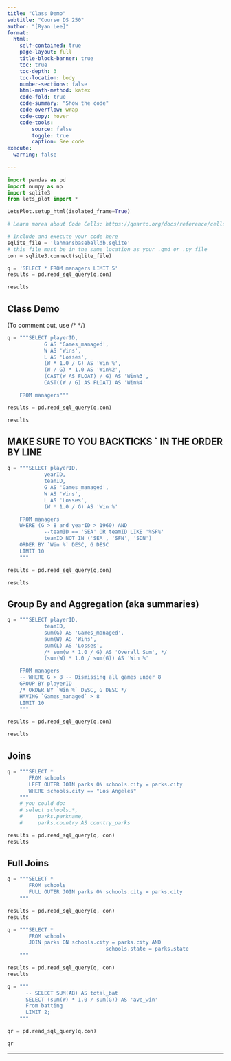 ```yaml
---
title: "Class Demo"
subtitle: "Course DS 250"
author: "[Ryan Lee]"
format:
  html:
    self-contained: true
    page-layout: full
    title-block-banner: true
    toc: true
    toc-depth: 3
    toc-location: body
    number-sections: false
    html-math-method: katex
    code-fold: true
    code-summary: "Show the code"
    code-overflow: wrap
    code-copy: hover
    code-tools:
        source: false
        toggle: true
        caption: See code
execute: 
  warning: false
    
---
```


```python
import pandas as pd 
import numpy as np
import sqlite3
from lets_plot import *

LetsPlot.setup_html(isolated_frame=True)
```


```python
# Learn morea about Code Cells: https://quarto.org/docs/reference/cells/cells-jupyter.html

# Include and execute your code here
sqlite_file = 'lahmansbaseballdb.sqlite'
# this file must be in the same location as your .qmd or .py file
con = sqlite3.connect(sqlite_file)
```

```python
q = 'SELECT * FROM managers LIMIT 5'
results = pd.read_sql_query(q,con)

results
```

## Class Demo
(To comment out, use /* */)

```python
q = """SELECT playerID,
            G AS 'Games_managed',
            W AS 'Wins', 
            L AS 'Losses',
            (W * 1.0 / G) AS 'Win %',
            (W / G) * 1.0 AS 'Win%2',
            (CAST(W AS FLOAT) / G) AS 'Win%3',
            CAST((W / G) AS FLOAT) AS 'Win%4'

    FROM managers"""

results = pd.read_sql_query(q,con)

results

```

## MAKE SURE TO YOU BACKTICKS ` IN THE ORDER BY LINE
```python
q = """SELECT playerID,
            yearID,
            teamID,
            G AS 'Games_managed',
            W AS 'Wins', 
            L AS 'Losses',
            (W * 1.0 / G) AS 'Win %'

    FROM managers
    WHERE (G > 8 and yearID > 1960) AND
            --teamID == 'SEA' OR teamID LIKE '%SF%'
            teamID NOT IN ('SEA', 'SFN', 'SDN')
    ORDER BY `Win %` DESC, G DESC
    LIMIT 10
    """

results = pd.read_sql_query(q,con)

results

```

## Group By and Aggregation (aka summaries)
```python
q = """SELECT playerID,
            teamID,
            sum(G) AS 'Games_managed',
            sum(W) AS 'Wins', 
            sum(L) AS 'Losses',
            /* sum(w * 1.0 / G) AS 'Overall Sum', */
            (sum(W) * 1.0 / sum(G)) AS 'Win %'

    FROM managers
    -- WHERE G > 8 -- Dismissing all games under 8
    GROUP BY playerID
    /* ORDER BY `Win %` DESC, G DESC */
    HAVING `Games_managed` > 8
    LIMIT 10
    """

results = pd.read_sql_query(q,con)

results
```

## Joins
```python
q = """SELECT *
       FROM schools
       LEFT OUTER JOIN parks ON schools.city = parks.city
       WHERE schools.city == "Los Angeles"
    """
    # you could do:
    # select schools.*,
    #     parks.parkname,
    #     parks.country AS country_parks

results = pd.read_sql_query(q, con)
results
```

## Full Joins
```python
q = """SELECT *
       FROM schools
       FULL OUTER JOIN parks ON schools.city = parks.city
    """

results = pd.read_sql_query(q, con)
results
```

```python
q = """SELECT *
       FROM schools
       JOIN parks ON schools.city = parks.city AND
                                schools.state = parks.state
    """

results = pd.read_sql_query(q, con)
results
```

```python

q = """
      -- SELECT SUM(AB) AS total_bat
      SELECT (sum(W) * 1.0 / sum(G)) AS 'ave_win'
      From batting
      LIMIT 2;
    """

qr = pd.read_sql_query(q,con)

qr

```

---